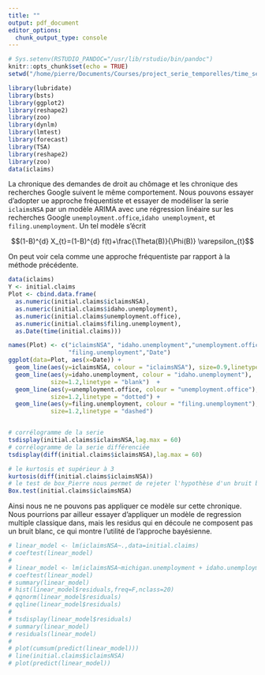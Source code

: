 ```yaml
---
title: ""
output: pdf_document
editor_options: 
  chunk_output_type: console
---
```


\pagenumbering{gobble} 

```r
# Sys.setenv(RSTUDIO_PANDOC="/usr/lib/rstudio/bin/pandoc")
knitr::opts_chunk$set(echo = TRUE)
setwd("/home/pierre/Documents/Courses/project_serie_temporelles/time_series_project/R_scripts/")
```


```r
library(lubridate)
library(bsts)
library(ggplot2)
library(reshape2)
library(zoo)
library(dynlm)
library(lmtest)
library(forecast)
library(TSA)
library(reshape2)
library(zoo)
data(iclaims)

```

La chronique des demandes de droit au chômage et les chronique des recherches Google suivent le même comportement. 
Nous pouvons essayer d'adopter ue approche fréquentiste et essayer de modéliser la serie  `iclaimsNSA ` par un modèle ARIMA avec une régression linéaire sur les recherches Google `unemployment.office`,`idaho unemployment`, et `filing.unemployment`. 
Un tel modèle s'écrit 

$$(1-B)^{d} X_{t}=(1-B)^{d} f(t)+\frac{\Theta(B)}{\Phi(B)} \varepsilon_{t}$$

On peut voir cela comme une approche fréquentiste par rapport à la méthode précédente.

```r
data(iclaims)
Y <- initial.claims
Plot <- cbind.data.frame(
  as.numeric(initial.claims$iclaimsNSA),
  as.numeric(initial.claims$idaho.unemployment),
  as.numeric(initial.claims$unemployment.office),
  as.numeric(initial.claims$filing.unemployment),
  as.Date(time(initial.claims)))  

names(Plot) <- c("iclaimsNSA", "idaho.unemployment","unemployment.office",
                 "filing.unemployment","Date")
ggplot(data=Plot, aes(x=Date)) +
  geom_line(aes(y=iclaimsNSA, colour = "iclaimsNSA"), size=0.9,linetype = "solid") +
  geom_line(aes(y=idaho.unemployment, colour = "idaho.unemployment"),
            size=1.2,linetype = "blank")  +
  geom_line(aes(y=unemployment.office, colour = "unemployment.office"),
            size=1.2,linetype = "dotted") +
  geom_line(aes(y=filing.unemployment, colour = "filing.unemployment"),
            size=1.2,linetype = "dashed") 


# corrélogramme de la serie
tsdisplay(initial.claims$iclaimsNSA,lag.max = 60)
# corrélogramme de la serie différenciée
tsdisplay(diff(initial.claims$iclaimsNSA),lag.max = 60)

# le kurtosis et supérieur à 3
kurtosis(diff(initial.claims$iclaimsNSA))
# le test de box_Pierre nous permet de rejeter l'hypothèse d'un bruit blanc gaussien
Box.test(initial.claims$iclaimsNSA)
```

Ainsi nous ne ne pouvons pas appliquer ce modèle sur cette chronique.
Nous pourrions par ailleur essayer d'appliquer un modèle de regression multiple classique dans, mais les residus qui en découle ne composent pas un bruit blanc, ce qui montre l'utilité de l'approche bayésienne.

```r
# linear_model <- lm(iclaimsNSA~.,data=initial.claims)
# coeftest(linear_model)
# 
# linear_model <- lm(iclaimsNSA~michigan.unemployment + idaho.unemployment + new.jersey.unemployment  ,data=initial.claims)
# coeftest(linear_model)
# summary(linear_model)
# hist(linear_model$residuals,freq=F,nclass=20)
# qqnorm(linear_model$residuals)
# qqline(linear_model$residuals)
# 
# tsdisplay(linear_model$residuals)
# summary(linear_model)
# residuals(linear_model)
# 
# plot(cumsum(predict(linear_model)))
# line(initial.claims$iclaimsNSA)
# plot(predict(linear_model))

```

